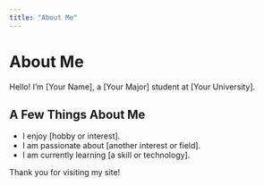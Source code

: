 ```yaml
---
title: "About Me"
---
```


# About Me

Hello! I'm [Your Name], a [Your Major] student at [Your University].

## A Few Things About Me
- I enjoy [hobby or interest].
- I am passionate about [another interest or field].
- I am currently learning [a skill or technology].

Thank you for visiting my site!
